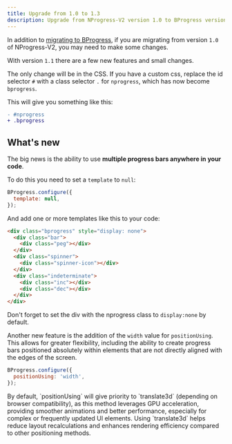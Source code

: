 ```yaml
---
title: Upgrade from 1.0 to 1.3
description: Upgrade from NProgress-V2 version 1.0 to BProgress version 1.3
---
```



In addition to [migrating to BProgress](/docs/migration), if you are migrating from version `1.0` of NProgress-V2, you may need to make some changes.

With version `1.1` there are a few new features and small changes.

The only change will be in the CSS. If you have a custom css, replace the id selector `#` with a class selector `.` for `nprogress`, which has now become `bprogress`.

This will give you something like this:

```diff title=CSS
- #nprogress
+ .bprogress
```

## What's new

The big news is the ability to use **multiple progress bars anywhere in your code**.

To do this you need to set a `template` to `null`:

```js
BProgress.configure({
  template: null,
});
```

And add one or more templates like this to your code:

```html
<div class="bprogress" style="display: none">
  <div class="bar">
    <div class="peg"></div>
  </div>
  <div class="spinner">
    <div class="spinner-icon"></div>
  </div>
  <div class="indeterminate">
    <div class="inc"></div>
    <div class="dec"></div>
  </div>
</div>
```

<Callout type="warn" title="Pay Attention">Don't forget to set the div with the nprogress class to `display:none` by default.</Callout>

Another new feature is the addition of the `width` value for `positionUsing`. This allows for greater flexibility, including the ability to create progress bars positioned absolutely within elements that are not directly aligned with the edges of the screen.

```js
BProgress.configure({
  positionUsing: 'width',
});
```

<Callout title="Note">
  By default, `positionUsing` will give priority to `translate3d` (depending on browser compatibility), as this method leverages GPU acceleration, providing smoother animations and better performance, especially for complex or frequently updated UI elements. Using `translate3d` helps reduce layout recalculations and enhances rendering efficiency compared to other positioning methods.
</Callout>
